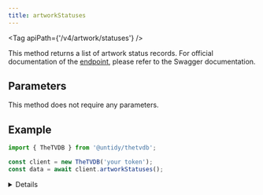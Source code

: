 ```yaml
---
title: artworkStatuses
---
```



<Tag apiPath={'/v4/artwork/statuses'} />

This method returns a list of artwork status records. For official documentation of the [endpoint](https://thetvdb.github.io/v4-api/#/Artwork%20Statuses/getAllArtworkStatuses), please refer to the Swagger documentation.

## Parameters

This method does not require any parameters.

## Example

```js {4}
import { TheTVDB } from '@untidy/thetvdb';

const client = new TheTVDB('your token');
const data = await client.artworkStatuses();
```

<Details>

```js
{
  status: 'success',
  data: [
    {
      id: 1,
      name: 'Low Quality',
    },
    {
      id: 2,
      name: 'Improper Action Shot',
    },
    // ...
  ],
};
```

</Details>
